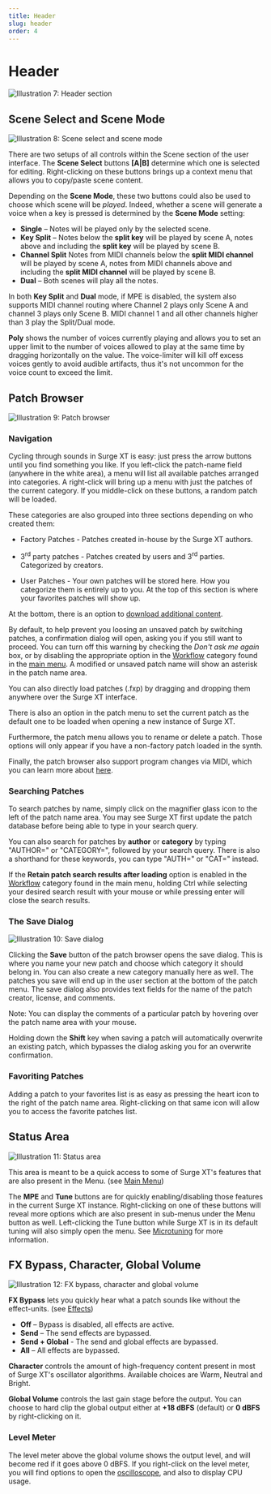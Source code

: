 ```yaml
---
title: Header
slug: header
order: 4
---
```


# Header

![Illustration 7: Header section](/images/manual-xt/Pictures/header.png)

## Scene Select and Scene Mode

![Illustration 8: Scene select and scene mode](/images/manual-xt/Pictures/scene_select.png)

There are two setups of all controls within the Scene section of the user interface.
The **Scene Select** buttons **[A|B]** determine which one is selected for editing.
Right-clicking on these buttons brings up a context menu that allows you to copy/paste scene content.

Depending on the **Scene Mode**, these two buttons could also be used to choose which scene will be _played_.
Indeed, whether a scene will generate a voice when a key is pressed is determined by the **Scene Mode** setting:

-   **Single** – Notes will be played only by the selected scene.
-   **Key Split** – Notes below the **split key** will be played by scene A,
    notes above and including the **split key** will be played by scene
    B.
-   **Channel Split** Notes from MIDI channels below the **split MIDI channel** will be played by scene A,
    notes from MIDI channels above and including the **split MIDI channel** will be played by scene B.
-   **Dual** – Both scenes will play all the notes.

In both **Key Split** and **Dual** mode, if MPE is disabled, the system also supports MIDI channel routing where Channel 2 plays only
Scene A and channel 3 plays only Scene B. MIDI channel 1 and all other channels higher than 3 play the Split/Dual mode.

**Poly** shows the number of voices currently playing and allows you to
set an upper limit to the number of voices allowed to play at the same
time by dragging horizontally on the value. The voice-limiter will kill off excess voices gently to avoid
audible artifacts, thus it's not uncommon for the voice count to exceed
the limit.

## Patch Browser

![Illustration 9: Patch browser](/images/manual-xt/Pictures/patchbrowser.png)

### Navigation

Cycling through sounds in Surge XT is easy: just press the arrow buttons
until you find something you like. If you left-click the patch-name
field (anywhere in the white area), a menu will list all available
patches arranged into categories. A right-click will bring up a menu with just the
patches of the current category. If you middle-click on these buttons, a random patch
will be loaded.

These categories are also grouped into three sections depending on who created them:

-   Factory Patches - Patches created in-house by the Surge XT authors.

-   3<sup>rd</sup> party patches - Patches created by users and 3<sup>rd</sup> parties.
    Categorized by creators.

-   User Patches - Your own patches will be stored here. How you categorize them
    is entirely up to you. At the top of this section is where your favorites patches will show up.

At the bottom, there is an option to
[download additional content](https://github.com/surge-synthesizer/surge-synthesizer.github.io/wiki/Additional-Content).

By default, to help prevent you loosing an unsaved patch by switching patches, a confirmation dialog will open, asking
you if you still want to proceed. You can turn off this warning by checking the _Don't ask me again_ box, or by
disabling the appropriate option in the [Workflow](#workflow) category found in the [main menu](#main-menu).
A modified or unsaved patch name will show an asterisk in the patch name area.

You can also directly load patches (.fxp) by dragging and dropping them anywhere over the Surge XT interface.

There is also an option in the patch menu to set the current patch as the default one to be loaded when
opening a new instance of Surge XT.

Furthermore, the patch menu allows you to rename or delete a patch. Those options will only appear if you have a
non-factory patch loaded in the synth.

Finally, the patch browser also support program changes via MIDI, which you can learn more about [here](#program-change-messages).

### Searching Patches

To search patches by name, simply click on the magnifier glass icon to the left of the patch name area.
You may see Surge XT first update the patch database before being able to type in your search query.

You can also search for patches by **author** or **category** by typing "AUTHOR=" or "CATEGORY=", followed by
your search query. There is also a shorthand for these keywords, you can type "AUTH=" or "CAT=" instead.

If the **Retain patch search results after loading** option is enabled in the [Workflow](#workflow) category found in
the main menu, holding Ctrl while selecting your desired search result with your mouse or while pressing enter will
close the search results.

### The Save Dialog

![Illustration 10: Save dialog](/images/manual-xt/Pictures/store_dialog.png)

Clicking the **Save** button of the patch browser opens the save dialog.
This is where you name your new patch and choose which category it
should belong in. You can also create a new category manually here as
well. The patches you save will end up in the user section at the bottom
of the patch menu. The save dialog also provides text fields for the name of the patch creator,
license, and comments.

Note: You can display the comments of a particular patch by hovering over the patch name area with your mouse.

Holding down the **Shift** key when saving a patch will automatically overwrite an existing patch, which
bypasses the dialog asking you for an overwrite confirmation.

### Favoriting Patches

Adding a patch to your favorites list is as easy as pressing the heart icon to the right of the patch name area.
Right-clicking on that same icon will allow you to access the favorite patches list.

## Status Area

![Illustration 11: Status area](/images/manual-xt/Pictures/status.png)

This area is meant to be a quick access to some of Surge XT's features that are also present in the Menu.
(see [Main Menu](#main-menu))

The **MPE** and **Tune** buttons are for quickly enabling/disabling those features in the current Surge XT instance.
Right-clicking on one of these buttons will reveal more options which are also present in sub-menus under the Menu button as well.
Left-clicking the Tune button while Surge XT is in its default tuning will also simply open the menu. See [Microtuning](#microtuning) for more information.

## FX Bypass, Character, Global Volume

![Illustration 12: FX bypass, character and global volume](/images/manual-xt/Pictures/fx_bypass.png)

**FX Bypass** lets you quickly hear what a patch sounds like without the effect-units. (see [Effects](#effects))

-   **Off** – Bypass is disabled, all effects are active.
-   **Send** – The send effects are bypassed.
-   **Send + Global** - The send and global effects are bypassed.
-   **All** – All effects are bypassed.

**Character** controls the amount of high-frequency content present in
most of Surge XT's oscillator algorithms. Available choices are Warm, Neutral
and Bright.

**Global Volume** controls the last gain stage before the output.
You can choose to hard clip the global output either at **+18 dBFS** (default) or **0 dBFS**
by right-clicking on it.

### Level Meter

The level meter above the global volume shows the output level, and will become red if it goes
above 0 dBFS. If you right-click on the level meter, you will find options to open the [oscilloscope](#oscilloscope),
and also to display CPU usage.
